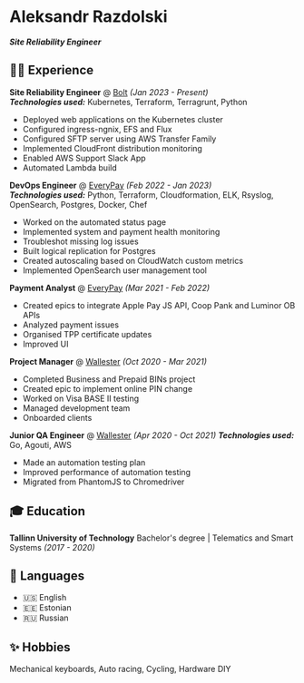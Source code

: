 # Aleksandr Razdolski

**_Site Reliability Engineer_**

## 🧑‍💻 Experience

**Site Reliability Engineer** @ [Bolt](https://bolt.eu/) _(Jan 2023 - Present)_<br />
**_Technologies used:_** Kubernetes, Terraform, Terragrunt, Python

- Deployed web applications on the Kubernetes cluster
- Configured ingress-ngnix, EFS and Flux
- Configured SFTP server using AWS Transfer Family
- Implemented CloudFront distribution monitoring
- Enabled AWS Support Slack App
- Automated Lambda build

**DevOps Engineer** @ [EveryPay](https://every-pay.com/) _(Feb 2022 - Jan 2023)_<br />
**_Technologies used:_** Python, Terraform, Cloudformation, ELK, Rsyslog, OpenSearch, Postgres, Docker, Chef

- Worked on the automated status page
- Implemented system and payment health monitoring
- Troubleshot missing log issues
- Built logical replication for Postgres
- Created autoscaling based on CloudWatch custom metrics
- Implemented OpenSearch user management tool

**Payment Analyst** @ [EveryPay](https://every-pay.com/) _(Mar 2021 - Feb 2022)_

- Created epics to integrate Apple Pay JS API, Coop Pank and Luminor OB APIs
- Analyzed payment issues
- Organised TPP certificate updates
- Improved UI

**Project Manager** @ [Wallester](https://wallester.com/) _(Oct 2020 - Mar 2021)_

- Completed Business and Prepaid BINs project
- Created epic to implement online PIN change
- Worked on Visa BASE II testing
- Managed development team
- Onboarded clients

**Junior QA Engineer** @ [Wallester](https://wallester.com/) _(Apr 2020 - Oct 2021)_
**_Technologies used:_** Go, Agouti, AWS

- Made an automation testing plan
- Improved performance of automation testing
- Migrated from PhantomJS to Chromedriver

## 🎓 Education

**Tallinn University of Technology**
Bachelor's degree | Telematics and Smart Systems _(2017 - 2020)_

## 💬 Languages

- 🇺🇸 English
- 🇪🇪 Estonian
- 🇷🇺 Russian

## ✨ Hobbies

Mechanical keyboards, Auto racing, Cycling, Hardware DIY

